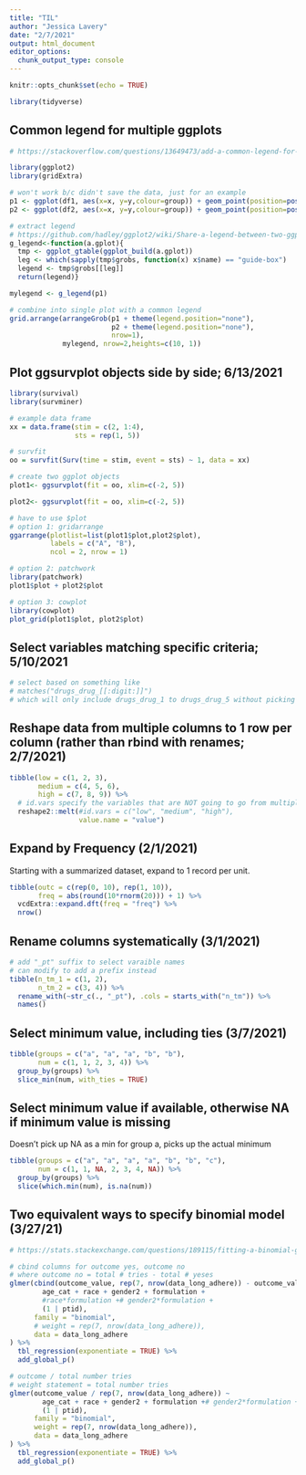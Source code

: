 ```yaml
---
title: "TIL"
author: "Jessica Lavery"
date: "2/7/2021"
output: html_document
editor_options: 
  chunk_output_type: console
---
```


```r
knitr::opts_chunk$set(echo = TRUE)

library(tidyverse)
```

## Common legend for multiple ggplots

```r
# https://stackoverflow.com/questions/13649473/add-a-common-legend-for-combined-ggplots

library(ggplot2)
library(gridExtra)

# won't work b/c didn't save the data, just for an example
p1 <- ggplot(df1, aes(x=x, y=y,colour=group)) + geom_point(position=position_jitter(w=0.04,h=0.02),size=1.8) + theme(legend.position="bottom")
p2 <- ggplot(df2, aes(x=x, y=y,colour=group)) + geom_point(position=position_jitter(w=0.04,h=0.02),size=1.8)

# extract legend
# https://github.com/hadley/ggplot2/wiki/Share-a-legend-between-two-ggplot2-graphs
g_legend<-function(a.gplot){
  tmp <- ggplot_gtable(ggplot_build(a.gplot))
  leg <- which(sapply(tmp$grobs, function(x) x$name) == "guide-box")
  legend <- tmp$grobs[[leg]]
  return(legend)}

mylegend <- g_legend(p1)

# combine into single plot with a common legend
grid.arrange(arrangeGrob(p1 + theme(legend.position="none"),
                         p2 + theme(legend.position="none"),
                         nrow=1),
             mylegend, nrow=2,heights=c(10, 1))
```

## Plot ggsurvplot objects side by side; 6/13/2021

```r
library(survival)
library(survminer)

# example data frame
xx = data.frame(stim = c(2, 1:4),
                sts = rep(1, 5))

# survfit
oo = survfit(Surv(time = stim, event = sts) ~ 1, data = xx)

# create two ggplot objects
plot1<- ggsurvplot(fit = oo, xlim=c(-2, 5))

plot2<- ggsurvplot(fit = oo, xlim=c(-2, 5))

# have to use $plot 
# option 1: gridarrange
ggarrange(plotlist=list(plot1$plot,plot2$plot),
          labels = c("A", "B"),
          ncol = 2, nrow = 1)

# option 2: patchwork
library(patchwork)
plot1$plot + plot2$plot

# option 3: cowplot
library(cowplot)
plot_grid(plot1$plot, plot2$plot)
```

## Select variables matching specific criteria; 5/10/2021

```r
# select based on something like 
# matches("drugs_drug_[[:digit:]]")
# which will only include drugs_drug_1 to drugs_drug_5 without picking up the drugs_drug_oth.
```

## Reshape data from multiple columns to 1 row per column (rather than rbind with renames; 2/7/2021)

```r
tibble(low = c(1, 2, 3),
       medium = c(4, 5, 6),
       high = c(7, 8, 9)) %>% 
  # id.vars specify the variables that are NOT going to go from multiple columns to a long format in a single column
  reshape2::melt(#id.vars = c("low", "medium", "high"),
                 value.name = "value") 
```


## Expand by Frequency (2/1/2021)

Starting with a summarized dataset, expand to 1 record per unit. 

```r
tibble(outc = c(rep(0, 10), rep(1, 10)),
       freq = abs(round(10*rnorm(20))) + 1) %>% 
  vcdExtra::expand.dft(freq = "freq") %>% 
  nrow()
```

## Rename columns systematically (3/1/2021)

```r
# add "_pt" suffix to select varaible names
# can modify to add a prefix instead
tibble(n_tm_1 = c(1, 2),
       n_tm_2 = c(3, 4)) %>% 
  rename_with(~str_c(., "_pt"), .cols = starts_with("n_tm")) %>% 
  names()
```

## Select minimum value, including ties (3/7/2021)

```r
tibble(groups = c("a", "a", "a", "b", "b"),
       num = c(1, 1, 2, 3, 4)) %>% 
  group_by(groups) %>% 
  slice_min(num, with_ties = TRUE)
```

## Select minimum value if available, otherwise NA if minimum value is missing

Doesn't pick up NA as a min for group a, picks up the actual minimum 

```r
tibble(groups = c("a", "a", "a", "a", "b", "b", "c"),
       num = c(1, 1, NA, 2, 3, 4, NA)) %>% 
  group_by(groups) %>% 
  slice(which.min(num), is.na(num))
```

## Two equivalent ways to specify binomial model (3/27/21)

```r
# https://stats.stackexchange.com/questions/189115/fitting-a-binomial-glmm-glmer-to-a-response-variable-that-is-a-proportion-or-f

# cbind columns for outcome yes, outcome no
# where outcome no = total # tries - total # yeses
glmer(cbind(outcome_value, rep(7, nrow(data_long_adhere)) - outcome_value) ~ 
        age_cat + race + gender2 + formulation + 
        #race*formulation +# gender2*formulation +
        (1 | ptid),
      family = "binomial",
      # weight = rep(7, nrow(data_long_adhere)),
      data = data_long_adhere
) %>% 
  tbl_regression(exponentiate = TRUE) %>% 
  add_global_p()

# outcome / total number tries
# weight statement = total number tries
glmer(outcome_value / rep(7, nrow(data_long_adhere)) ~ 
        age_cat + race + gender2 + formulation +# gender2*formulation +
        (1 | ptid),
      family = "binomial",
      weight = rep(7, nrow(data_long_adhere)),
      data = data_long_adhere
) %>% 
  tbl_regression(exponentiate = TRUE) %>% 
  add_global_p()
```

